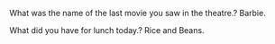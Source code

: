 What was the name of the last movie you saw in the theatre.?
Barbie.

What did you have for lunch today.?
Rice and Beans.

